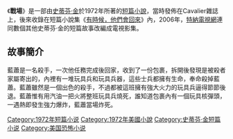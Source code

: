 {{unreferenced|time=2014-08-02T17:08:23+00:00}}
{{infobox Book | 
| name            = 戰場
|  title_orig    = '''''Battleground'''''
|image =
|   image_caption =
| author        = [[史蒂芬·金|史蒂芬·金]]
| country         = {{USA}}
| language        = [[英文|英文]]
| series          = 
|  genre         = [[短篇小說|短篇小說]]
|   release_date  = 1972年
}}
《'''戰場'''》是一部由[[史蒂芬·金|史蒂芬·金]]於1972年所著的[[短篇小說|短篇小說]]，當時發佈在Cavalier雜誌上，後來收錄在短篇小說集《[[有時候，他們會回來|有時候，他們會回來]]》內，2006年，[[特納電視網|特納電視網]]連同數個其他史蒂芬·金的短篇故事改編成電視影集。
==故事簡介==
藍蕭是一名殺手，一次他任務完成後回家，收到了一份包裹，拆開後發現是被殺者家屬寄出的，內裡有一堆玩具兵和玩具兵器，這些士兵都擁有生命，奉命殺掉藍蕭。藍蕭雖然是一個出色的殺手，不過都被這班擁有強大火力的玩具兵逼得節節後退。藍蕭惟有用汽油一把火將整班玩具兵燒死，誰知道包裹內有一個玩具核彈頭，一遇熱即發生強力爆炸，藍蕭當場炸死。

{{有時候，他們會回來}}
{{史蒂芬·金}}
{{小說小作品}}
[[Category:1972年短篇小说|Category:1972年短篇小说]]
[[Category:1972年美國小說|Category:1972年美國小說]]
[[Category:史蒂芬·金短篇小说|Category:史蒂芬·金短篇小说]]
[[Category:美国恐怖小说|Category:美国恐怖小说]]